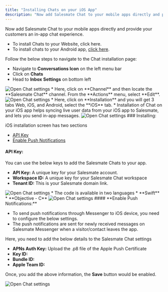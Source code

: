 ```yaml
---
title: "Installing Chats on your iOS App"
description: "Now add Salesmate Chat to your mobile apps directly and provide your customers an in-app chat experience...."
---
```


Now add Salesmate Chat to your mobile apps directly and provide your customers an in-app chat experience.

*   To install Chats to your Website, click here.
*   To install chats to your Android app, [click here](https://support.salesmate.io/hc/en-us/articles/7972447855001).

Follow the below steps to navigate to the Chat installation page:

*   Navigate to **Conversations Icon** on the left menu bar
*   Click on **Chats**
*   Head to **Inbox** **Settings** on bottom left

<img src="images/015-open-chat-settings-50769368434841.png" alt="Open Chat settings" />
*   Here, click on **Channel** and then locate the **Salesmate Chat** channel. From the **Actions** menu, select **Edit**.

<img src="images/016-open-chat-settings-50769368435865.png" alt="Open Chat settings" />
*   Here, click on **Installation** and you will get 3 tabs Web, iOS, and Android, select the **iOS** tab.
*   Installation of Chat on your iOS app helps syncing live user data from your iOS app to Salesmate, and lets you send in-app messages.

<img src="images/017-open-chat-settings-50769368437529.png" alt="Open Chat settings" />
### Installing:

iOS installation screen has two sections

*   [API Key](https://support.salesmate.io/hc/en-us/articles/7972525508633-Installing-Chats-on-your-iOS-App#h_01G6QPRXD1AXSSPMJ1ANPDNJQ7)
*   [Enable Push Notifications](https://support.salesmate.io/hc/en-us/articles/7972525508633-Installing-Chats-on-your-iOS-App#h_01G6QPS4T2PD2S5ZT2SB5J5C90)

#### **API Key:**

You can use the below keys to add the Salesmate Chats to your app.

*   **API Key:** A unique key for your Salesmate account.
*   **Workspace ID:** A unique key for your Salesmate Chat workspace
*   **Tenant ID:** This is your Salesmate domain link.

<img src="images/018-open-chat-settings-50769424618521.png" alt="Open Chat settings" />
*   The code is available in two languages
    *   **Swift**
    *   **Objective - C**

<img src="images/019-open-chat-settings-50769424619289.png" alt="Open Chat settings" />
#### **Enable Push Notifications:**

*   To send push notifications through Messenger to iOS device, you need to configure the below settings.
*   The push notifications are sent for newly received messages on Salesmate Messenger when a visitor/contact leaves the app.

Here, you need to add the below details to the Salesmate Chat settings

*   **APNs Auth Key:** Upload the .p8 file of the Apple Push Certificate
*   **Key ID:** 
*   **Bundle ID:**
*   **Apple Team ID:**

Once, you add the above information, the **Save** button would be enabled.

<img src="images/020-open-chat-settings-50769424620057.png" alt="Open Chat settings" />